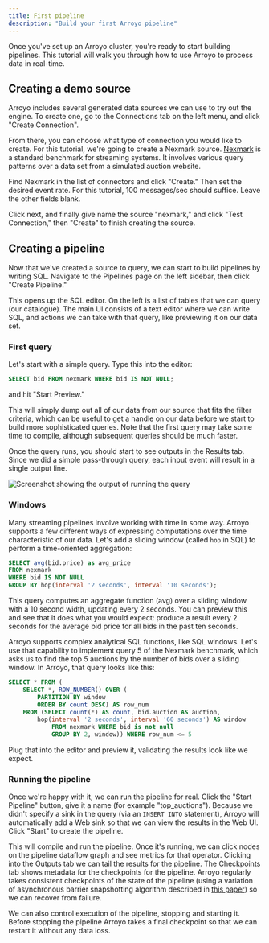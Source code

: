 ```yaml
---
title: First pipeline
description: "Build your first Arroyo pipeline"
---
```


Once you've set up an Arroyo cluster, you're ready to start building pipelines. This tutorial will walk you through how
to use Arroyo to process data in real-time.

## Creating a demo source

Arroyo includes several generated data sources we can use to try out the engine. To create one, go to the Connections
tab on the left menu, and click "Create Connection".

From there, you can choose what type of connection you would like to create. For this tutorial, we're going to create a
Nexmark source. [Nexmark](https://datalab.cs.pdx.edu/niagara/NEXMark/) is a standard benchmark for streaming systems.
It involves various query patterns over a data set from a simulated auction website.

Find Nexmark in the list of connectors and click "Create." Then set the desired
event rate. For this tutorial, 100 messages/sec should suffice. Leave the other
fields blank.

Click next, and finally give name the source "nexmark," and click "Test
Connection," then "Create" to finish creating the source.

## Creating a pipeline

Now that we've created a source to query, we can start to build pipelines by writing SQL. Navigate to the Pipelines page
on the left sidebar, then click "Create Pipeline."

This opens up the SQL editor. On the left is a list of tables that we can query (our catalogue). The main UI consists
of a text editor where we can write SQL, and actions we can take with that query, like previewing it on our data set.

### First query

Let's start with a simple query. Type this into the editor:

```sql
SELECT bid FROM nexmark WHERE bid IS NOT NULL;
```

and hit "Start Preview."

This will simply dump out all of our data from our source that fits the filter criteria, which can be useful to get
a handle on our data before we start to build more sophisticated queries. Note that the first query may take some time
to compile, although subsequent queries should be much faster.

Once the query runs, you should start to see outputs in the Results tab. Since we did a simple pass-through query,
each input event will result in a single output line.

<img src="/images/first_pipeline_tutorial_query.png" alt="Screenshot showing the output of running the query" />

### Windows

Many streaming pipelines involve working with time in some way. Arroyo supports
a few different ways of expressing computations over the time characteristic of
our data. Let's add a sliding window (called `hop` in SQL) to perform a
time-oriented aggregation:

```sql
SELECT avg(bid.price) as avg_price
FROM nexmark
WHERE bid IS NOT NULL
GROUP BY hop(interval '2 seconds', interval '10 seconds');
```

This query computes an aggregate function (avg) over a sliding window with a 10 second width, updating every 2
seconds. You can preview this and see that it does what you would expect: produce a result every 2 seconds for
the average bid price for all bids in the past ten seconds.

Arroyo supports complex analytical SQL functions, like SQL windows. Let's use that capability to implement query 5
of the Nexmark benchmark, which asks us to find the top 5 auctions by the number of bids over a sliding window. In
Arroyo, that query looks like this:

```sql
SELECT * FROM (
    SELECT *, ROW_NUMBER() OVER (
        PARTITION BY window
        ORDER BY count DESC) AS row_num
    FROM (SELECT count(*) AS count, bid.auction AS auction,
        hop(interval '2 seconds', interval '60 seconds') AS window
            FROM nexmark WHERE bid is not null
            GROUP BY 2, window)) WHERE row_num <= 5
```

Plug that into the editor and preview it, validating the results look like we expect.

### Running the pipeline

Once we're happy with it, we can run the pipeline for real. Click the "Start Pipeline" button, give it a name
(for example "top_auctions"). Because we didn't specify a sink in the query (via an `INSERT INTO` statement),
Arroyo will automatically add a Web sink so that we can view the results in the Web UI. Click "Start" to create
the pipeline.

This will compile and run the pipeline. Once it's running, we can click nodes on the pipeline dataflow graph and
see metrics for that operator. Clicking into the Outputs tab we can tail the results for the pipeline. The Checkpoints
tab shows metadata for the checkpoints for the pipeline. Arroyo regularly takes consistent checkpoints of the state
of the pipeline (using a variation of asynchronous barrier snapshotting algorithm described in
[this paper](https://arxiv.org/abs/1506.08603)) so we can recover from failure.

We can also control execution of the pipeline, stopping and starting it. Before stopping the pipeline Arroyo takes
a final checkpoint so that we can restart it without any data loss.

